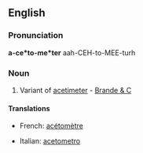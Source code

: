 ==English==

===Pronunciation===
'''a-ce*to-me*ter'''
aah-CEH-to-MEE-turh

===Noun===
{{en-noun}}

# Variant of [[acetimeter]] - [[Brande & C]]

====Translations====
{{trans-top|variant of Acetimeter}}
* French: [[acétomètre]] {{m}}
{{trans-mid}}
* Italian: [[acetometro]]
{{trans-bottom}}